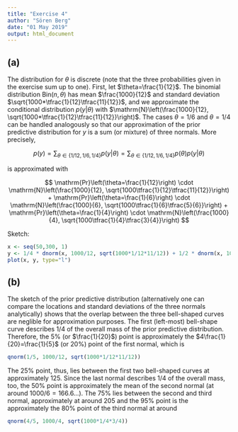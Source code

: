 ```yaml
---
title: "Exercise 4"
author: "Sören Berg"
date: "01 May 2019"
output: html_document
---
```


## (a)

The distribution for $\theta$ is discrete (note that the three probabilities given in the exercise sum up to one). 
First, let $\theta=\frac{1}{12}$. The binomial distribution
$\mathrm{Bin}(n,\theta)$ has mean $\frac{1000}{12}$ and standard deviation $\sqrt{1000*\tfrac{1}{12}\tfrac{11}{12}}$, and we approximate the conditional distribution $p(y|\theta)$ with $\mathrm{N}\left(\frac{1000}{12}, \sqrt{1000*\tfrac{1}{12}\tfrac{11}{12}}\right)$. The cases $\theta=1/6$ and $\theta=1/4$ can be handled analogously so that our approximation of the prior predictive distribution for $y$ is a sum (or mixture) of three normals. More precisely,

$$
p(y) = \sum_{\theta\in\{1/12,1/6,1/4\}}p(y|\theta) = \sum_{\theta\in\{1/12,1/6,1/4\}} p(\theta) p(y|\theta)
$$

is approximated with

$$
\mathrm{Pr}\left(\theta=\frac{1}{12}\right) \cdot \mathrm{N}\left(\frac{1000}{12},  \sqrt{1000\tfrac{1}{12}\tfrac{11}{12}}\right)
+ \mathrm{Pr}\left(\theta=\frac{1}{6}\right) \cdot \mathrm{N}\left(\frac{1000}{6},  \sqrt{1000\tfrac{1}{6}\tfrac{5}{6}}\right)
+ \mathrm{Pr}\left(\theta=\frac{1}{4}\right) \cdot \mathrm{N}\left(\frac{1000}{4},  \sqrt{1000\tfrac{1}{4}\tfrac{3}{4}}\right)
$$

Sketch:

```r
x <- seq(50,300, 1)
y <- 1/4 * dnorm(x, 1000/12, sqrt(1000*1/12*11/12)) + 1/2 * dnorm(x, 1000/6, sqrt(1000*1/6*5/6)) + 1/4 * dnorm(x, 1000/4, sqrt(1000*1/4*3/4))
plot(x, y, type="l")
```

## (b)

The sketch of the prior predictive distribution (alternatively one can compare the locations and standard deviations of the three normals analytically) shows that the overlap between the three bell-shaped curves are neglible for approximation purposes. The first (left-most) bell-shape curve describes $1/4$ of the overall mass of the prior predictive distribution. Therefore, the $5$% (or $\frac{1}{20}$) point is approximately the $4\frac{1}{20}=\frac{1}{5}$ (or $20$%) point of the first normal, which is

```r
qnorm(1/5, 1000/12, sqrt(1000*1/12*11/12))
```

The $25$% point, thus, lies between the first two bell-shaped curves at approximately $125$.
Since the last normal describes $1/4$ of the overall mass, too, the $50$% point is approximately the mean of the second normal (at around $1000/6 = 166.6\ldots$).
The $75$% lies between the second and third normal, approximately at around $205$ and the $95$% point is the approximately the $80$% point of the third normal at around

```r
qnorm(4/5, 1000/4, sqrt(1000*1/4*3/4))
```
